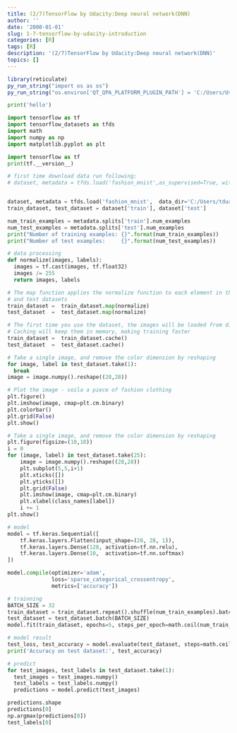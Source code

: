 ```yaml
---
title: (2/7)TensorFlow by Udacity:Deep neural network(DNN)
author: ''
date: '2000-01-01'
slug: 1-7-tensorflow-by-udacity-introduction
categories: [R]
tags: [R]
description: '(2/7)TensorFlow by Udacity:Deep neural network(DNN)'
topics: []
---
```



```r
library(reticulate)
py_run_string("import os as os")
py_run_string("os.environ['QT_QPA_PLATFORM_PLUGIN_PATH'] = 'C:/Users/User/Anaconda3/Library/plugins/platforms'")
```




```python
print('hello')

```



```python
import tensorflow as tf
import tensorflow_datasets as tfds
import math
import numpy as np
import matplotlib.pyplot as plt

```




```python
import tensorflow as tf
print(tf.__version__)

```



```python


# first time download data run following:
# dataset, metadata = tfds.load('fashion_mnist',as_supervised=True, with_info=True)


dataset, metadata = tfds.load('fashion_mnist',  data_dir='C:/Users/tduan/tensorflow_datasets',as_supervised=True, with_info=True)
train_dataset, test_dataset = dataset['train'], dataset['test']
```



```python
num_train_examples = metadata.splits['train'].num_examples
num_test_examples = metadata.splits['test'].num_examples
print("Number of training examples: {}".format(num_train_examples))
print("Number of test examples:     {}".format(num_test_examples))

```



```python
# data processing
def normalize(images, labels):
  images = tf.cast(images, tf.float32)
  images /= 255
  return images, labels

# The map function applies the normalize function to each element in the train
# and test datasets
train_dataset =  train_dataset.map(normalize)
test_dataset  =  test_dataset.map(normalize)

# The first time you use the dataset, the images will be loaded from disk
# Caching will keep them in memory, making training faster
train_dataset =  train_dataset.cache()
test_dataset  =  test_dataset.cache()

```



```python
# Take a single image, and remove the color dimension by reshaping
for image, label in test_dataset.take(1):
  break
image = image.numpy().reshape((28,28))

# Plot the image - voila a piece of fashion clothing
plt.figure()
plt.imshow(image, cmap=plt.cm.binary)
plt.colorbar()
plt.grid(False)
plt.show()

```



```python
# Take a single image, and remove the color dimension by reshaping
plt.figure(figsize=(10,10))
i = 0
for (image, label) in test_dataset.take(25):
    image = image.numpy().reshape((28,28))
    plt.subplot(5,5,i+1)
    plt.xticks([])
    plt.yticks([])
    plt.grid(False)
    plt.imshow(image, cmap=plt.cm.binary)
    plt.xlabel(class_names[label])
    i += 1
plt.show()

```



```python
# model 
model = tf.keras.Sequential([
    tf.keras.layers.Flatten(input_shape=(28, 28, 1)),
    tf.keras.layers.Dense(128, activation=tf.nn.relu),
    tf.keras.layers.Dense(10,  activation=tf.nn.softmax)
])

model.compile(optimizer='adam',
              loss='sparse_categorical_crossentropy',
              metrics=['accuracy'])

```



```python
# trainning
BATCH_SIZE = 32
train_dataset = train_dataset.repeat().shuffle(num_train_examples).batch(BATCH_SIZE)
test_dataset = test_dataset.batch(BATCH_SIZE)
model.fit(train_dataset, epochs=5, steps_per_epoch=math.ceil(num_train_examples/BATCH_SIZE),verbose=False)

```


```python
# model result
test_loss, test_accuracy = model.evaluate(test_dataset, steps=math.ceil(num_test_examples/32))
print('Accuracy on test dataset:', test_accuracy)

```


```python
# predict
for test_images, test_labels in test_dataset.take(1):
  test_images = test_images.numpy()
  test_labels = test_labels.numpy()
  predictions = model.predict(test_images)

predictions.shape
predictions[0]
np.argmax(predictions[0])
test_labels[0]
```



